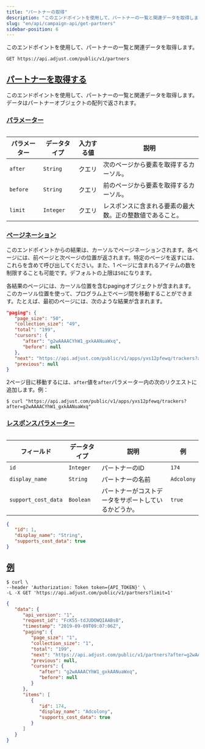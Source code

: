 ```yaml
---
title: "パートナーの取得"
description: "このエンドポイントを使用して、パートナーの一覧と関連データを取得します。"
slug: "en/api/campaign-api/get-partners"
sidebar-position: 6
---
```

このエンドポイントを使用して、パートナーの一覧と関連データを取得します。
<codeblock title="エンドポイント" highlight="/partners"> 

```http
GET https://api.adjust.com/public/v1/partners
```

</CodeBlock> 

[パートナーを取得する](fetch-partners)
----------------------------

このエンドポイントを使用して、パートナーの一覧と関連データを取得します。データはパートナーオブジェクトの配列で返されます。

### [パラメーター](parameters)

<table> 

|  パラメーター  |  データタイプ   | 入力する値 |              説明              |
|----------|-----------|-------|------------------------------|
| `after`  | `String`  | クエリ   | 次のページから要素を取得するカーソル。          |
| `before` | `String`  | クエリ   | 前のページから要素を取得するカーソル。          |
| `limit`  | `Integer` | クエリ   | レスポンスに含まれる要素の最大数。正の整数値であること。 |

</Table> 

### [ページネーション](pagination)

このエンドポイントからの結果は、カーソルでページネーションされます。各ページには、前ページと次ページの位置が返されます。特定のページを返すには、これらを含めて呼び出してください。また、1 ページに含まれるアイテムの数を制限することも可能です。デフォルトの上限は`50`になります。

各結果のページには、カーソル位置を含むpagingオブジェクトが含まれます。このカーソル位置を使って、プログラム上でページ間を移動することができます。たとえば、最初のページには、次のような結果が含まれます。
<codeblock title="ページネーションの例"> 

```json
"paging": {
   "page_size": "50",
   "collection_size": "49",
   "total": "199",
   "cursors": {
      "after": "g2wAAAACYhW1_gxkAANuaWxq",
      "before": null
   },
   "next": "https://api.adjust.com/public/v1/apps/yxs12pfewq/trackers?after=g2wAAAACYhW1_gxkAANuaWxq&limit=50",
   "previous": null
}
```

</CodeBlock> 

2ページ目に移動するには、`after`値を`after`パラメーター内の次のリクエストに追加します。例：
<codeblock title="cURL" highlight="after=g2wAAAACYhW1_gxkAANuaWxq"> 

```console
$ curl "https://api.adjust.com/public/v1/apps/yxs12pfewq/trackers?after=g2wAAAACYhW1_gxkAANuaWxq"
```

</CodeBlock> 

### [レスポンスパラメーター](response-parameters)

<table> 

|        フィールド        |  データタイプ   |             説明             |     例      |
|---------------------|-----------|----------------------------|------------|
| `id`                | `Integer` | パートナーのID                   | `174`      |
| `display_name`      | `String`  | パートナーの名前                   | `Adcolony` |
| `support_cost_data` | `Boolean` | パートナーがコストデータをサポートしているかどうか。 | `true`     |

</Table> <codeblock title="レスポンスの形式"> 

```json
{
   "id": 1,
   "display_name": "String",
   "supports_cost_data": true
}
```

</CodeBlock> 

[例](example)
------------

<codeblock title="cURL"> 

```console
$ curl \
--header 'Authorization: Token token={API_TOKEN}' \
-L -X GET 'https://api.adjust.com/public/v1/partners?limit=1'

```

</CodeBlock> <codeblock title="成功レスポンス"> 

```json
{
   "data": {
      "api_version": "1",
      "request_id": "FcK55-tdJUDOWQIAABsB",
      "timestamp": "2019-09-09T09:07:06Z",
      "paging": {
         "page_size": "1",
         "collection_size": "1",
         "total": "199",
         "next": "https://api.adjust.com/public/v1/partners?after=g2wAAAACYhW1_gxkAANuaWxq&limit=1",
         "previous": null,
         "cursors": {
            "after": "g2wAAAACYhW1_gxkAANuaWxq",
            "before": null
         }
      },
      "items": [
         {
            "id": 174,
            "display_name": "Adcolony",
            "supports_cost_data": true
         }
      ]
   }
}
```

</CodeBlock>


